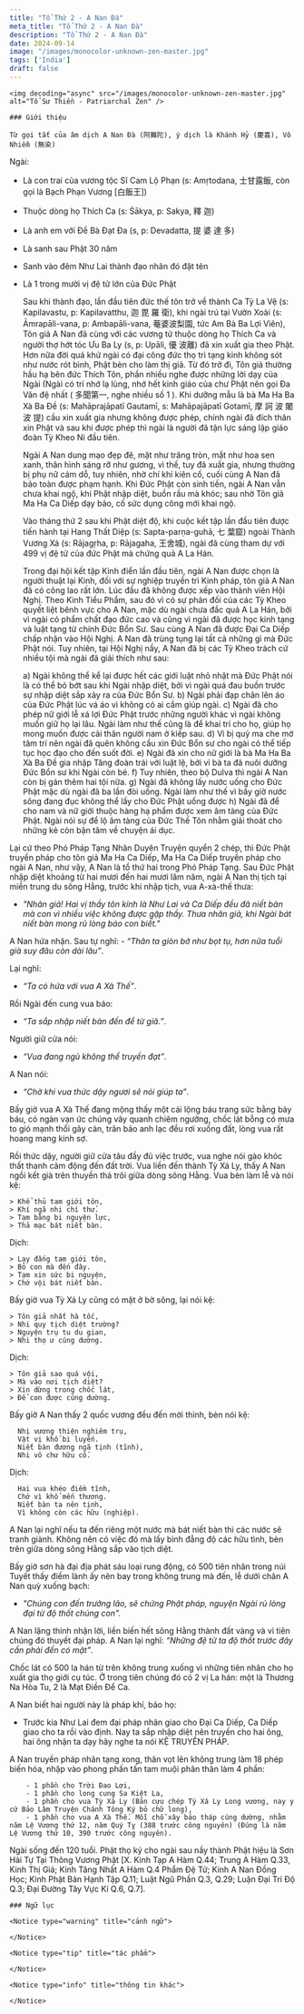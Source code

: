 ```yaml
---
title: "Tổ Thứ 2 - A Nan Đà"
meta_title: "Tổ Thứ 2 - A Nan Đà"
description: "Tổ Thứ 2 - A Nan Đà"
date: 2024-09-14
image: "/images/monocolor-unknown-zen-master.jpg"
tags: ['India']
draft: false
---
```


<div className="grid xl:grid-cols-8 lg:grid-cols-8 md:grid-cols-2 sm:grid-cols-2 xs:grid-cols-1 gap-8 bg-body dark:bg-darkmode-body">

  <div className="lg:col-span-3 md:col-span-1">

    <img decoding="async" src="/images/monocolor-unknown-zen-master.jpg" alt="Tổ Sư Thiền - Patriarchal Zen" />

    ### Giới thiệu

    Từ gọi tắt của âm dịch A Nan Đà (阿難陀), ý dịch là Khánh Hỷ (慶喜), Vô Nhiễm (無染)

  Ngài:

  - Là con trai của vương tộc Sĩ Cam Lộ Phạn (s: Amṛtodana, 士甘露飯, còn gọi là Bạch Phạn Vương [白飯王])
  - Thuộc dòng họ Thích Ca (s: Śākya, p: Sakya, 釋 迦)
  - Là anh em với Đề Bà Đạt Đa (s, p: Devadatta, 提 婆 達 多)
  - Là sanh sau Phật 30 năm
  - Sanh vào đêm Như Lai thành đạo nhân đó đặt tên
  - Là 1 trong mười vị đệ tử lớn của Đức Phật

    Sau khi thành đạo, lần đầu tiên đức thế tôn trở về thành Ca Tỳ La Vệ (s: Kapilavastu, p: Kapilavatthu, 迦 毘 羅 衛), khi ngài trú tại Vườn Xoài (s: Āmrapāli-vana, p: Ambapāli-vana, 菴婆波梨園, tức Am Bà Ba Lợi Viên), Tôn giả A Nan đã cùng với các vương tử thuộc dòng họ Thích Ca và người thợ hớt tóc Ưu Ba Ly (s, p: Upāli, 優 波離) đã xin xuất gia theo Phật. Hơn nữa đời quá khứ ngài có đại công đức thọ trì tạng kinh không sót như nước rót bình, Phật bèn cho làm thị giả. Từ đó trở đi, Tôn giả thường hầu hạ bên đức Thích Tôn, phần nhiều nghe được những lời dạy của Ngài (Ngài có trí nhớ lạ lùng, nhớ hết kinh giáo của chư Phật nên gọi Đa Văn đệ nhất ( 多聞第一, nghe nhiều số 1 ). Khi dưỡng mẫu là bà Ma Ha Ba Xà Ba Đề (s: Mahāprajāpatī Gautamī, s: Mahāpajāpatī Gotamī, 摩 訶 波 闍 波 提) cầu xin xuất gia nhưng không được phép, chính ngài đã đích thân xin Phật và sau khi được phép thì ngài là người đã tận lực sáng lập giáo đoàn Tỳ Kheo Ni đầu tiên.

    Ngài A Nan dung mạo đẹp đẽ, mặt như trăng tròn, mắt như hoa sen xanh, thân hình sáng rỡ như gương, vì thế, tuy đã xuất gia, nhưng thường bị phụ nữ cám dỗ, tuy nhiên, nhờ chí khí kiên cố, cuối cùng A Nan đã bảo toàn được phạm hạnh. Khi Đức Phật còn sinh tiền, ngài A Nan vẫn chưa khai ngộ, khi Phật nhập diệt, buồn rầu mà khóc; sau nhờ Tôn giả Ma Ha Ca Diếp dạy bảo, cố sức dụng công mới khai ngộ.

    Vào tháng thứ 2 sau khi Phật diệt độ, khi cuộc kết tập lần đầu tiên được tiến hành tại Hang Thất Diệp (s: Sapta-parṇa-guhā, 七 葉窟) ngoài Thành Vương Xá (s: Rājagṛha, p: Rājagaha, 王舍城), ngài đã cùng tham dự với 499 vị đệ tử của đức Phật mà chứng quả A La Hán.

    Trong đại hội kết tập Kinh điển lần đầu tiên, ngài A Nan được chọn là người thuật lại Kinh, đối với sự nghiệp truyền trì Kinh pháp, tôn giả A Nan đã có công lao rất lớn. Lúc đầu đã không được xếp vào thành viên Hội Nghị. Theo Kinh Tiểu Phẩm, sau đó vì có sự phản đối của các Tỳ Kheo quyết liệt bênh vực cho A Nan, mặc dù ngài chưa đắc quả A La Hán, bởi vì ngài có phẩm chất đạo đức cao và cũng vì ngài đã được học kinh tạng và luật tạng từ chính Đức Bổn Sư. Sau cùng A Nan đã được Đại Ca Diếp chấp nhận vào Hội Nghị. A Nan đã trùng tụng lại tất cả những gì mà Đức Phật nói. Tuy nhiên, tại Hội Nghị nầy, A Nan đã bị các Tỳ Kheo trách cứ nhiều tội mà ngài đã giải thích như sau:

    a) Ngài không thể kể lại được hết các giới luật nhỏ nhặt mà Đức Phật nói là có thể bỏ bớt sau khi Ngài nhập diệt, bởi vì ngài quá đau buồn trước sự nhập diệt sắp xảy ra của Đức Bổn Sư.
    b) Ngài phải đạp chân lên áo của Đức Phật lúc vá áo vì không có ai cầm giúp ngài.
    c) Ngài đã cho phép nữ giới lễ xá lợi Đức Phật trước những người khác vì ngài không muốn giữ họ lại lâu. Ngài làm như thế cũng là để khai trí cho họ, giúp họ mong muốn được cải thân người nam ở kiếp sau.
    d) Vì bị quỷ ma che mờ tâm trí nên ngài đã quên không cầu xin Đức Bổn sư cho ngài có thể tiếp tục học đạo cho đến suốt đời.
    e) Ngài đã xin cho nữ giới là bà Ma Ha Ba Xà Ba Đề gia nhập Tăng đoàn trái với luật lệ, bởi vì bà ta đã nuôi dưỡng Đức Bổn sư khi Ngài còn bé.
    f) Tuy nhiên, theo bộ Dulva thì ngài A Nan còn bị gán thêm hai tội nữa.
    g) Ngài đã không lấy nước uống cho Đức Phật mặc dù ngài đã ba lần đòi uống. Ngài làm như thế vì bấy giờ nước sông đang đục không thể lấy cho Đức Phật uống được
    h) Ngài đã để cho nam và nữ giới thuộc hàng hạ phẩm được xem âm tàng của Đức Phật. Ngài nói sự để lộ âm tàng của Đức Thế Tôn nhằm giải thoát cho những kẻ còn bận tâm về chuyện ái dục.

  Lại cứ theo Phó Pháp Tạng Nhân Duyên Truyện quyển 2 chép, thì Đức Phật truyền pháp cho tôn giả Ma Ha Ca Diếp, Ma Ha Ca Diếp truyền pháp cho ngài A Nan, như vậy, A Nan là tổ thứ hai trong Phó Pháp Tạng. Sau Đức Phật nhập diệt khoảng từ hai mươi đến hai mươi lăm năm, ngài A Nan thị tịch tại miền trung du sông Hằng, trước khi nhập tịch, vua A-xà-thế thưa:

  - <em>"Nhân giả! Hai vị thầy tôn kính là Như Lai và Ca Diếp đều đã niết bàn mà con vì nhiều việc không được gặp thầy. Thưa nhân giả, khi Ngài bát niết bàn mong rủ lòng báo con biết."</em>

  A Nan hứa nhận. Sau tự nghĩ: <em>- “Thân ta giòn bở như bọt tụ, hơn nữa tuổi già suy đâu còn dài lâu”</em>.

  Lại nghĩ:
  - <em>“Ta có hứa với vua A Xà Thế”</em>.

  Rồi Ngài đến cung vua báo:
  - <em>“Ta sắp nhập niết bàn đến để từ giã.”</em>.

  Người giữ cửa nói:
  - <em>“Vua đang ngủ không thể truyền đạt”</em>.

  A Nan nói:
  - <em>“Chờ khi vua thức dậy ngươi sẽ nói giúp ta”</em>.

  Bấy giờ vua A Xà Thế đang mộng thấy một cái lộng báu trang sức bằng bảy báu, có ngàn vạn ức chúng vây quanh chiêm ngưỡng, chốc lát bỗng có mưa to gió mạnh thổi gãy cán, trân bảo anh lạc đều rơi xuống đất, lòng vua rất hoang mang kinh sợ.

  Rồi thức dậy, người giữ cửa tâu đầy đủ việc trước, vua nghe nói gào khóc thất thanh cảm động đến đất trời. Vua liền đến thành Tỳ Xá Ly, thấy A Nan ngồi kết già trên thuyền thả trôi giữa dòng sông Hằng. Vua bèn làm lễ và nói kệ:

    > Khể thủ tam giới tôn,
    > Khí ngã nhi chí thử.
    > Tạm bằng bi nguyện lực,
    > Thả mạc bát niết bàn.

  Dịch:

    > Lạy đấng tam giới tôn,
    > Bỏ con mà đến đây.
    > Tạm xin sức bi nguyện,
    > Chớ vội bát niết bàn.

  Bấy giờ vua Tỳ Xá Ly cũng có mặt ở bờ sông, lại nói kệ:

    > Tôn giả nhất hà tốc,
    > Nhi quy tịch diệt trường?
    > Nguyện trụ tu du gian,
    > Nhi thọ ư cúng dường.

  Dịch:

    > Tôn giả sao quá vội,
    > Mà vào nơi tịch diệt?
    > Xin dừng trong chốc lát,
    > Để con được cúng dường.

  Bấy giờ A Nan thấy 2 quốc vương đều đến mời thỉnh, bèn nói kệ:

      Nhị vương thiện nghiêm trụ,
      Vật vị khổ bi luyến.
      Niết bàn đương ngã tịnh (tĩnh),
      Nhi vô chư hữu cố.

  Dịch:

      Hai vua khéo điềm tĩnh,
      Chớ vì khổ mến thương.
      Niết bàn ta nên tịnh,
      Vì không còn các hữu (nghiệp).

  A Nan lại nghĩ nếu ta đến riêng một nước mà bát niết bàn thì các nước sẽ tranh giành. Không nên có việc đó mà lấy bình đẳng độ các hữu tình, bèn trên giữa dòng sông Hằng sắp vào tịch diệt.

  Bấy giờ sơn hà đại địa phát sáu loại rung động, có 500 tiên nhân trong núi Tuyết thấy điềm lành ấy nên bay trong không trung mà đến, lễ dưới chân A Nan quỳ xuống bạch:

  - <em>"Chúng con đến trưởng lão, sẽ chứng Phật pháp, nguyện Ngài rủ lòng đại từ độ thốt chúng con".</em>

  A Nan lặng thinh nhận lời, liền biến hết sông Hằng thành đất vàng và vì tiên chúng đó thuyết đại pháp.
  A Nan lại nghĩ: <em>“Những đệ tử ta độ thốt trước đây cần phải đến có mặt”</em>.

  Chốc lát có 500 la hán từ trên không trung xuống vì những tiên nhân cho họ xuất gia thọ giới cụ túc. Ở trong tiên chúng đó có 2 vị La hán: một là Thương Na Hòa Tu, 2 là Mạt Điền Để Ca.

  A Nan biết hai người này là pháp khí, bảo họ:

  - Trước kia Như Lai đem đại pháp nhãn giao cho Đại Ca Diếp, Ca Diếp giao cho ta rồi vào định.
    Nay ta sắp nhập diệt nên truyền cho hai ông, hai ông nhận ta dạy hãy nghe ta nói KỆ TRUYỀN PHÁP.

  A Nan truyền pháp nhãn tạng xong, thân vọt lên không trung làm 18 phép biến hóa, nhập vào phong phấn tấn tam muội phân thân làm 4 phần:

        - 1 phần cho Trời Đao Lợi,
        - 1 phần cho long cung Sa Kiệt La,
        - 1 phần cho vua Tỳ Xá Ly (Bản cựu chép Tỳ Xá Ly Long vương, nay y cứ Bảo Lâm Truyện Chánh Tông Ký bỏ chữ long),
        - 1 phần cho vua A Xà Thế. Mỗi chỗ xây bảo tháp cúng dường, nhằm năm Lệ Vương thứ 12, năm Quý Tỵ (388 trước công nguyên) (Đúng là năm Lệ Vương thứ 10, 390 trước công nguyên).

  Ngài sống đến 120 tuổi.
  Phật thọ ký cho ngài sau nầy thành Phật hiệu là Sơn Hải Tự Tại Thông Vương Phật [X. Kinh Tạp A Hàm Q.44; Trung A Hàm Q.33, Kinh Thị Giả; Kinh Tăng Nhất A Hàm Q.4 Phẩm Đệ Tử; Kinh A Nan Đồng Học; Kinh Phật Bản Hạnh Tập Q.11; Luật Ngũ Phần Q.3, Q.29; Luận Đại Trí Độ Q.3; Đại Đường Tây Vực Kí Q.6, Q.7].

  </div>

  <div className="lg:col-span-5 md:col-span-1">

    ### Ngữ lục

    <Notice type="warning" title="cảnh ngữ">

    </Notice>

    <Notice type="tip" title="tác phẩm">

    </Notice>

    <Notice type="info" title="thông tin khác">

    </Notice>

  </div>

</div>


